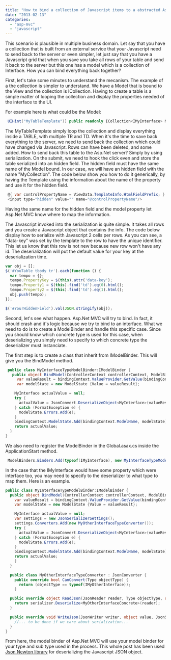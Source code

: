 ```yaml
---
title: "How to bind a collection of Javascript items to a abstracted Asp.Net MVC collection"
date: "2013-02-13"
categories: 
  - "asp-mvc"
  - "javascript"
---
```


This scenario is plausible in multiple business domain. Let say that you have a collection that is built from an external service that your Javascript need to send back to the server or even simpler, let just say that you have a Javascript grid that when you save you take all rows of your table and send it back to the server but this one has a model which is a collection of Interface. How you can bind everything back together?

First, let's take some minutes to understand the mecanism. The example of a the collection is simpler to understand. We have a Model that is bound to the View and the collection is ICollection. Having to create a table is a simple matter of looping the collection and display the properties needed of the interface to the UI.

For example here is what could be the Model: 

```csharp
 UIHint("MyTableTemplate")] public readonly ICollection<IMyInterface> MyCollection; 
``` 

The MyTableTemplate simply loop the collection and display everything inside a TABLE, with multiple TR and TD. When it's the time to save back everything to the server, we need to send back the collection which could have changed via Javascript. Rows can have been deleted, and some added. How to send back this table to the Asp.Net server? Simply by using serialization. On the submit, we need to hook the click even and store the table serialized into an hidden field. The hidden field must have the same name of the Model bound. In our case, we will have an hidden field with the name "MyCollection". The code below show you how to do it generically, by having the Template using the information about the name of the property and use it for the hidden field.


```csharp
 @{ var controlPropertyName = ViewData.TemplateInfo.HtmlFieldPrefix; } 
 <input type="hidden" value="" name="@controlPropertyName"/> 
```

Having the same name for the hidden field and the model property let Asp.Net MVC know where to map the information.

The Javascript invoked into the serialization is quite simple. It takes all rows and you create a Javascript object that contains the info. The code below display how to serialize with Javascript 2 cells per rows. As you can see, a "data-key" was set by the template to the row to have the unique identifier. This let us know that this row is not new because new row won't have any id. The deserialization will put the default value for your key at the deserialization time.

```typescript
var obj = []; 
$('#YouTable tbody tr').each(function () { 
  var tempo = {}; 
  tempo.PropertyKey = $(this).attr('data-key'); 
  tempo.Property1 = $(this).find('td').eq(0).html(); 
  tempo.Property2 = $(this).find('td').eq(1).html(); 
  obj.push(tempo); 
});

$('#YourHiddenField').val(JSON.stringify(obj)); 
``` 


Second, let's see what happen. Asp.Net MVC will try to bind. In fact, it should crash and it's logic because we try to bind to an interface. What we need to do is to create a ModelBinder and handle this specific case. Since you should know which concrete type is used for this case, when deserializing you simply need to specify to which concrete type the deserializer must instanciate.

The first step is to create a class that inherit from IModelBinder. This will give you the BindModel method.


```csharp
 public class MyInterfaceTypeModelBinder:IModelBinder { 
   public object BindModel(ControllerContext controllerContext, ModelBindingContext bindingContext) { 
     var valueResult = bindingContext.ValueProvider.GetValue(bindingContext.ModelName); 
     var modelState = new ModelState {Value = valueResult};

    MyInterface actualValue = null; 
    try { 
      actualValue = JsonConvert.DeserializeObject<MyInterface>(valueResult.AttemptedValue); 
    } catch (FormatException e) { 
      modelState.Errors.Add(e); 
    } 
    bindingContext.ModelState.Add(bindingContext.ModelName, modelState); 
    return actualValue;
  } 
} 
```

We also need to register the ModelBinder in the Global.asax.cs inside the ApplicationStart method.


```csharp
 ModelBinders.Binders.Add(typeof(IMyInterface), new MyInterfaceTypeModelBinder()); 
```

In the case that the IMyInterface would have some property which were interface too, you may need to specify to the deserializer to what type to map them. Here is an example.

```csharp
public class MyInterfaceTypeModelBinder:IModelBinder { 
  public object BindModel(ControllerContext controllerContext, ModelBindingContext bindingContext) { 
    var valueResult = bindingContext.ValueProvider.GetValue(bindingContext.ModelName); 
    var modelState = new ModelState {Value = valueResult};

    MyInterface actualValue = null; 
    var settings = new JsonSerializerSettings(); 
    settings.Converters.Add(new MyOtherInterfaceTypeConverter()); 
    try { 
      actualValue = JsonConvert.DeserializeObject<MyInterface>(valueResult.AttemptedValue, settings); 
    } catch (FormatException e) { 
      modelState.Errors.Add(e); 
    } 
    bindingContext.ModelState.Add(bindingContext.ModelName, modelState); 
    return actualValue; 
    } 
  } 

  public class MyOtherInterfaceTypeConverter : JsonConverter { 
    public override bool CanConvert(Type objectType) { 
      return (objectType == typeof(IMyOtherInterface)); 
    }

  public override object ReadJson(JsonReader reader, Type objectType, object existingValue, JsonSerializer serializer) { 
    return serializer.Deserialize<MyOtherInterfaceConcrete>(reader); 
  }

  public override void WriteJson(JsonWriter writer, object value, JsonSerializer serializer) { 
    //... to be done if we care about serialization... 
  } 
}
```

From here, the model binder of Asp.Net MVC will use your model binder for your type and sub type used in the process. This whole post has been used [Json Newton library](http://james.newtonking.com/pages/json-net.aspx) for deserializing the Javascript JSON object.
